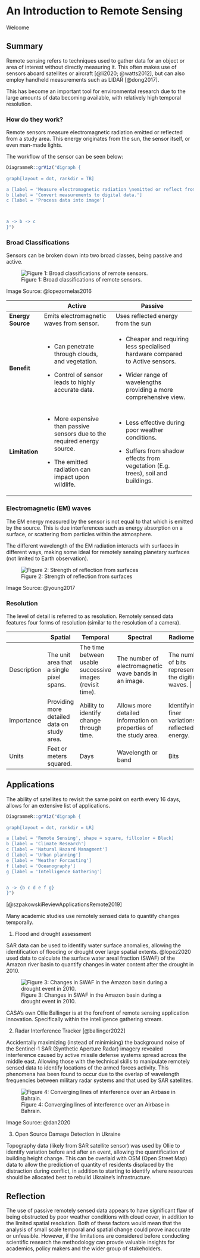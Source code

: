 # An Introduction to Remote Sensing

Welcome

## Summary

Remote sensing refers to techniques used to gather data for an object or area of interest without directly measuring it. This often makes use of sensors aboard satellites or aircraft [@li2020; @watts2012], but can also employ handheld measurements such as LIDAR [@dong2017].

This has become an important tool for environmental research due to the large amounts of data becoming available, with relatively high temporal resolution.

### How do they work?

Remote sensors measure electromagnetic radiation emitted or reflected from a study area. This energy originates from the sun, the sensor itself, or even man-made lights.

The workflow of the sensor can be seen below:

```r
DiagrammeR::grViz("digraph {
  
graph[layout = dot, rankdir = TB]

a [label = 'Measure electromagnetic radiation \nemitted or reflect from study area ']
b [label = 'Convert measurements to digital data.']
c [label = 'Process data into image']



a -> b -> c
}")

```

### Broad Classifications

Sensors can be broken down into two broad classes, being passive and active.

![Figure 1: Broad classifications of remote sensors.](https://www.researchgate.net/publication/339726853/figure/fig1/AS:865831357521920@1583441690681/Differences-between-passive-and-active-sensors.png)

Image Source: @lopezornelas2016

+-------------------+----------------------------------------------------------------------------+-----------------------------------------------------------------------------------+
|                   | Active                                                                     | Passive                                                                           |
+===================+============================================================================+===================================================================================+
| **Energy Source** | Emits electromagnetic waves from sensor.                                   | Uses reflected energy from the sun                                                |
+-------------------+----------------------------------------------------------------------------+-----------------------------------------------------------------------------------+
| **Benefit**       | -   Can penetrate through clouds, and vegetation.                          | -   Cheaper and requiring less specialised hardware compared to Active sensors.   |
|                   |                                                                            |                                                                                   |
|                   | -   Control of sensor leads to highly accurate data.                       | -   Wider range of wavelengths providing a more comprehensive view.               |
+-------------------+----------------------------------------------------------------------------+-----------------------------------------------------------------------------------+
| **Limitation**    | -   More expensive than passive sensors due to the required energy source. | -   Less effective during poor weather conditions.                                |
|                   |                                                                            |                                                                                   |
|                   | -   The emitted radiation can impact upon wildlife.                        | -   Suffers from shadow effects from vegetation (E.g. trees), soil and buildings. |
+-------------------+----------------------------------------------------------------------------+-----------------------------------------------------------------------------------+

### Electromagnetic (EM) waves

The EM energy measured by the sensor is not equal to that which is emitted by the source. This is due interferences such as energy absorption on a surface, or scattering from particles within the atmosphere.

The different wavelength of the EM radiation interacts with surfaces in different ways, making some ideal for remotely sensing planetary surfaces (not limited to Earth observation).

![Figure 2: Strength of reflection from surfaces](https://www.researchgate.net/publication/318175303/figure/fig1/AS:513582069751808@1499458915697/Strength-of-reflection-and-radiation-of-electromagnetic-waves-from-plants-earth-and.png)

Image Source: @young2017

### Resolution

The level of detail is referred to as resolution. Remotely sensed data features four forms of resolution (similar to the resolution of a camera).

|             | Spatial                                     | Temporal                                                  | Spectral                                                          | Radiometric                                             |
|-------------|---------------------------------------------|-----------------------------------------------------------|-------------------------------------------------------------------|---------------------------------------------------------|
| Description | The unit area that a single pixel spans.    | The time between usable successive images (revisit time). | The number of electromagnetic wave bands in an image.             | The number of bits representing the digitised waves. \| |
| Importance  | Providing more detailed data on study area. | Ability to identify change through time.                  | Allows more detailed information on properties of the study area. | Identifying finer variations in reflected energy.       |
| Units       | Feet or meters squared.                     | Days                                                      | Wavelength or band                                                | Bits                                                    |

## Applications

The ability of satellites to revisit the same point on earth every 16 days, allows for an extensive list of applications.

```r
DiagrammeR::grViz("digraph {
  
graph[layout = dot, rankdir = LR]

a [label = 'Remote Sensing', shape = square, fillcolor = Black]
b [label = 'Climate Research']
c [label = 'Natural Hazard Managment']
d [label = 'Urban planning']
e [label = 'Weather Forcasting']
f [label = 'Oceanography']
g [label = 'Intelligence Gathering']


a -> {b c d e f g}
}")

```

[@szpakowskiReviewApplicationsRemote2019]

Many academic studies use remotely sensed data to quantify changes temporally.

1.  Flood and drought assessment

SAR data can be used to identify water surface anomalies, allowing the identification of flooding or drought over large spatial extents. @lopez2020 used data to calculate the surface water areal fraction (SWAF) of the Amazon river basin to quantify changes in water content after the drought in 2010.

![Figure 3: Changes in SWAF in the Amazon basin during a drought event in 2010.](https://i.ibb.co/8b2WJx3/10712-2020-9618-Fig7-HTML-png.webp)

CASA's own Ollie Ballinger is at the forefront of remote sensing application innovation. Specifically within the intelligence gathering stream.

2.  Radar Interference Tracker [@ballinger2022]

Accidentally maximizing (instead of minimising) the background noise of the Sentinel-1 SAR (Synthetic Aperture Radar) imagery revealed interference caused by active missile defense systems spread across the middle east. Allowing those with the technical skills to manipulate remotely sensed data to identify locations of the armed forces activity. This phenomena has been found to occur due to the overlap of wavelength frequencies between military radar systems and that used by SAR satellites.

![Figure 4: Converging lines of interference over an Airbase in Bahrain.](https://miro.medium.com/v2/resize:fit:720/format:webp/1*8jVUwoNCHqB_Z1m5FT7RhA.png)

Image Source: @dan2020

3.  Open Source Damage Detection in Ukraine

Topography data (likely from SAR satellite sensor) was used by Ollie to identify variation before and after an event, allowing the quantification of building height change. This can be overlaid with OSM (Open Street Map) data to allow the prediction of quantity of residents displaced by the distraction during conflict, in addition to starting to identify where resources should be allocated best to rebuild Ukraine's infrastructure.

## Reflection

The use of passive remotely sensed data appears to have significant flaw of being obstructed by poor weather conditions with cloud cover, in addition to the limited spatial resolution. Both of these factors would mean that the analysis of small scale temporal and spatial change could prove inaccurate or unfeasible. However, if the limitations are considered before conducting scientific research the methodology can provde valuable insights for academics, policy makers and the wider group of stakeholders.
